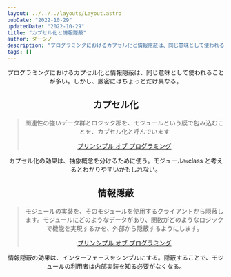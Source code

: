 ```yaml
---
layout: ../../../layouts/Layout.astro
pubDate: "2022-10-29"
updatedDate: "2022-10-29"
title: "カプセル化と情報隠蔽"
author: ダーシノ
description: "プログラミングにおけるカプセル化と情報隠蔽は、同じ意味として使われることが多い。しかし、厳密にはちょっとだけ異なる。"
tags: []
---
```



<Header {...frontmatter} />

プログラミングにおけるカプセル化と情報隠蔽は、同じ意味として使われることが多い。しかし、厳密にはちょっとだけ異なる。


## カプセル化

> 関連性の強いデータ群とロジック郡を、モジュールという膜で包み込むことを、カプセル化と呼んでいます
>
> [プリンシプル オブ プログラミング](https://amzn.to/3XMJGFY)

カプセル化の効果は、抽象概念を分けるために使う。モジュール≒class と考えるとわかりやすいかもしれない。


## 情報隠蔽

> モジュールの実装を、そのモジュールを使用するクライアントから隠蔽します。モジュールにどのようなデータがあり、関数がどのようなロジックで機能を実現するかを、外部から隠蔽するようにします。
>
> [プリンシプル オブ プログラミング](https://amzn.to/3XMJGFY)

情報隠蔽の効果は、インターフェースをシンプルにする。隠蔽することで、モジュールの利用者は内部実装を知る必要がなくなる。
